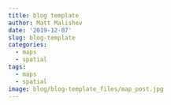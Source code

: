 ```yaml
---
title: blog template
author: Matt Malishev
date: '2019-12-07'
slug: blog-template
categories:
  - maps
  - spatial
tags:
  - maps
  - spatial
image: blog/blog-template_files/map_post.jpg
---
```

